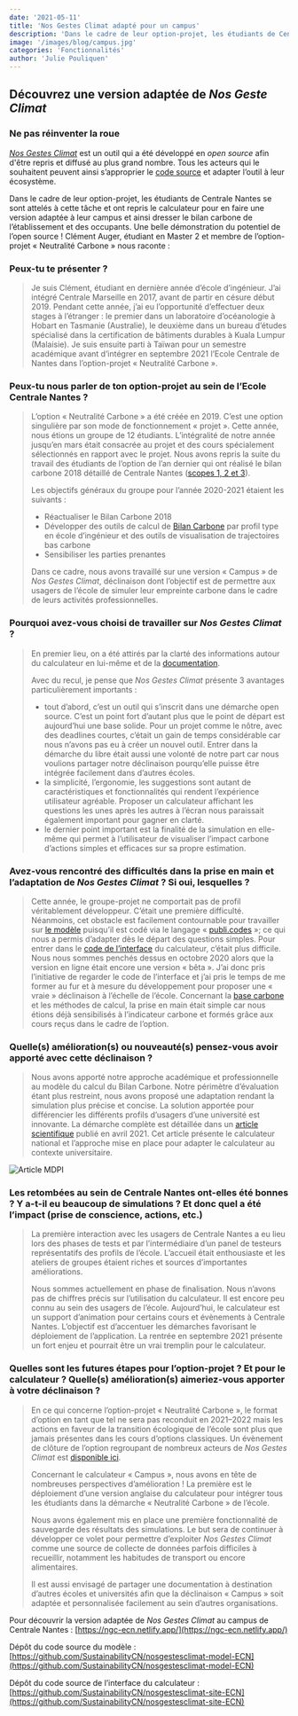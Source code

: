 ```yaml
---
date: '2021-05-11'
title: 'Nos Gestes Climat adapté pour un campus'
description: 'Dans le cadre de leur option-projet, les étudiants de Centrale Nantes se sont attelés à cette tâche et ont repris le calculateur pour en faire une version adaptée à leur campus et ainsi dresser le bilan carbone de l’établissement et des occupants.'
image: '/images/blog/campus.jpg'
categories: 'Fonctionnalités'
author: 'Julie Pouliquen'
---
```


## Découvrez une version adaptée de _Nos Geste Climat_

### Ne pas réinventer la roue

_[Nos Gestes Climat](https://nosgestesclimat.fr/)_ est un outil qui a été développé en _open source_ afin d'être repris et diffusé au plus grand nombre. Tous les acteurs qui le souhaitent peuvent ainsi s’approprier le [code source](https://github.com/incubateur-ademe/nosgestesclimat) et adapter l’outil à leur écosystème.

Dans le cadre de leur option-projet, les étudiants de Centrale Nantes se sont attelés à cette tâche et ont repris le calculateur pour en faire une version adaptée à leur campus et ainsi dresser le bilan carbone de l’établissement et des occupants. Une belle démonstration du potentiel de l’open source ! Clément Auger, étudiant en Master 2 et membre de l’option-projet « Neutralité Carbone » nous raconte :

### Peux-tu te présenter ?

> Je suis Clément, étudiant en dernière année d’école d’ingénieur. J’ai intégré Centrale Marseille en 2017, avant de partir en césure début 2019. Pendant cette année, j’ai eu l’opportunité d’effectuer deux stages à l’étranger : le premier dans un laboratoire d’océanologie à Hobart en Tasmanie (Australie), le deuxième dans un bureau d’études spécialisé dans la certification de bâtiments durables à Kuala Lumpur (Malaisie). Je suis ensuite parti à Taïwan pour un semestre académique avant d’intégrer en septembre 2021 l’Ecole Centrale de Nantes dans l’option-projet « Neutralité Carbone ».

### Peux-tu nous parler de ton option-projet au sein de l’Ecole Centrale Nantes ?

> L’option « Neutralité Carbone » a été créée en 2019. C’est une option singulière par son mode de fonctionnement « projet ». Cette année, nous étions un groupe de 12 étudiants. L’intégralité de notre année jusqu’en mars était consacrée au projet et des cours spécialement sélectionnés en rapport avec le projet. Nous avons repris la suite du travail des étudiants de l’option de l’an dernier qui ont réalisé le bilan carbone 2018 détaillé de Centrale Nantes ([scopes 1, 2 et 3](https://www.bilans-ges.ademe.fr/fr/accueil/contenu/index/page/categorie/siGras/0)).
>
> Les objectifs généraux du groupe pour l’année 2020-2021 étaient les suivants :
>
> - Réactualiser le Bilan Carbone 2018
> - Développer des outils de calcul de [Bilan Carbone](https://www.bilans-ges.ademe.fr/fr/accueil/contenu/index/page/principes/siGras/0) par profil type en école d’ingénieur et des outils de visualisation de trajectoires bas carbone
> - Sensibiliser les parties prenantes
>
> Dans ce cadre, nous avons travaillé sur une version « Campus » de _Nos Gestes Climat_, déclinaison dont l’objectif est de permettre aux usagers de l’école de simuler leur empreinte carbone dans le cadre de leurs activités professionnelles.

### Pourquoi avez-vous choisi de travailler sur _Nos Gestes Climat_ ?

> En premier lieu, on a été attirés par la clarté des informations autour du calculateur en lui-même et de la [documentation](https://nosgestesclimat.fr/documentation).
>
> Avec du recul, je pense que _Nos Gestes Climat_ présente 3 avantages particulièrement importants :
>
> - tout d’abord, c’est un outil qui s’inscrit dans une démarche open source. C’est un point fort d’autant plus que le point de départ est aujourd’hui une base solide. Pour un projet comme le nôtre, avec des deadlines courtes, c’était un gain de temps considérable car nous n’avons pas eu à créer un nouvel outil. Entrer dans la démarche du libre était aussi une volonté de notre part car nous voulions partager notre déclinaison pourqu’elle puisse être intégrée facilement dans d’autres écoles.
> - la simplicité, l’ergonomie, les suggestions sont autant de caractéristiques et fonctionnalités qui rendent l’expérience utilisateur agréable. Proposer un calculateur affichant les questions les unes après les autres à l’écran nous paraissait également important pour gagner en clarté.
> - le dernier point important est la finalité de la simulation en elle-même qui permet à l’utilisateur de visualiser l’impact carbone d’actions simples et efficaces sur sa propre estimation.

### Avez-vous rencontré des difficultés dans la prise en main et l’adaptation de _Nos Gestes Climat_ ? Si oui, lesquelles ?

> Cette année, le groupe-projet ne comportait pas de profil véritablement développeur. C’était une première difficulté. Néanmoins, cet obstacle est facilement contournable pour travailler sur [le modèle](https://github.com/incubateur-ademe/nosgestesclimat) puisqu’il est codé via le langage « [publi.codes](https://publi.codes/) »; ce qui nous a permis d’adapter dès le départ des questions simples. Pour entrer dans le [code de l’interface](https://github.com/incubateur-ademe/nosgestesclimat-site) du calculateur, c’était plus difficile. Nous nous sommes penchés dessus en octobre 2020 alors que la version en ligne était encore une version « bêta ». J’ai donc pris l’initiative de regarder le code de l’interface et j’ai pris le temps de me former au fur et à mesure du développement pour proposer une « vraie » déclinaison à l’échelle de l’école. Concernant la [base carbone](https://www.bilans-ges.ademe.fr/) et les méthodes de calcul, la prise en main était simple car nous étions déjà sensibilisés à l’indicateur carbone et formés grâce aux cours reçus dans le cadre de l’option.

### Quelle(s) amélioration(s) ou nouveauté(s) pensez-vous avoir apporté avec cette déclinaison ?

> Nous avons apporté notre approche académique et professionnelle au modèle du calcul du Bilan Carbone. Notre périmètre d’évaluation étant plus restreint, nous avons proposé une adaptation rendant la simulation plus précise et concise. La solution apportée pour différencier les différents profils d’usagers d’une université est innovante. La démarche complète est détaillée dans un [article scientifique](https://www.mdpi.com/2071-1050/13/8/4315) publié en avril 2021. Cet article présente le calculateur national et l’approche mise en place pour adapter le calculateur au contexte universitaire.

![Article MDPI](/images/blog/big_cover-sustainability-v13-i8.png)

### Les retombées au sein de Centrale Nantes ont-elles été bonnes ? Y a-t-il eu beaucoup de simulations ? Et donc quel a été l’impact (prise de conscience, actions, etc.)

> La première interaction avec les usagers de Centrale Nantes a eu lieu lors des phases de tests et par l’intermédiaire d’un panel de testeurs représentatifs des profils de l’école. L’accueil était enthousiaste et les ateliers de groupes étaient riches et sources d’importantes améliorations.
>
> Nous sommes actuellement en phase de finalisation. Nous n’avons pas de chiffres précis sur l’utilisation du calculateur. Il est encore peu connu au sein des usagers de l’école. Aujourd’hui, le calculateur est un support d’animation pour certains cours et évènements à Centrale Nantes. L’objectif est d’accentuer les démarches favorisant le déploiement de l’application. La rentrée en septembre 2021 présente un fort enjeu et pourrait être un vrai tremplin pour le calculateur.

### Quelles sont les futures étapes pour l’option-projet ? Et pour le calculateur ? Quelle(s) amélioration(s) aimeriez-vous apporter à votre déclinaison ?

> En ce qui concerne l’option-projet « Neutralité Carbone », le format d’option en tant que tel ne sera pas reconduit en 2021–2022 mais les actions en faveur de la transition écologique de l’école sont plus que jamais présentes dans les cours d’options classiques. Un évènement de clôture de l’option regroupant de nombreux acteurs de _Nos Gestes Climat_ est [disponible ici](https://webtv.ec-nantes.fr/conferences-3/option-nco2-conf-cloture-2021).
>
> Concernant le calculateur « Campus », nous avons en tête de nombreuses perspectives d’amélioration ! La première est le déploiement d’une version anglaise du calculateur pour intégrer tous les étudiants dans la démarche « Neutralité Carbone » de l’école.
>
> Nous avons également mis en place une première fonctionnalité de sauvegarde des résultats des simulations. Le but sera de continuer à développer ce volet pour permettre d’exploiter _Nos Gestes Climat_ comme une source de collecte de données parfois difficiles à recueillir, notamment les habitudes de transport ou encore alimentaires.
>
> Il est aussi envisagé de partager une documentation à destination d’autres écoles et universités afin que la déclinaison « Campus » soit adaptée et personnalisée facilement au sein d’autres organisations.

Pour découvrir la version adaptée de _Nos Gestes Climat_ au campus de Centrale Nantes : [https://ngc-ecn.netlify.app/](https://ngc-ecn.netlify.app/)

Dépôt du code source du modèle : [https://github.com/SustainabilityCN/nosgestesclimat-model-ECN](https://github.com/SustainabilityCN/nosgestesclimat-model-ECN)

Dépôt du code source de l’interface du calculateur : [https://github.com/SustainabilityCN/nosgestesclimat-site-ECN](https://github.com/SustainabilityCN/nosgestesclimat-site-ECN)
